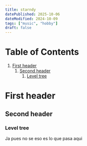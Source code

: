 ```yaml
---
title: starndy
datePublished: 2025-10-06
dateModified: 2024-10-09
tags: ["music", "hobby"]
draft: false
---
```


# Table of Contents

1.  [First header](#org80202a6)
    1.  [Second header](#org3ccc98c)
        1.  [Level tree](#org6e85bf1)



<a id="org80202a6"></a>

# First header


<a id="org3ccc98c"></a>

## Second header


<a id="org6e85bf1"></a>

### Level tree

Ja pues no se eso es lo que pasa aqui

